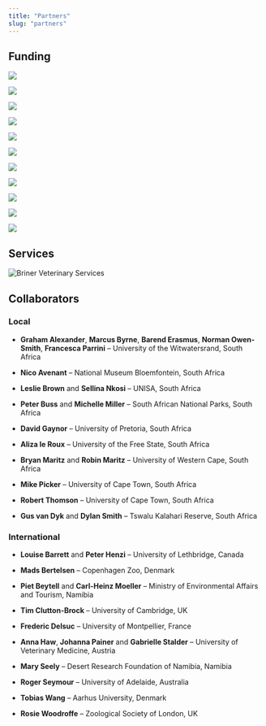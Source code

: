 ```yaml
---
title: "Partners"
slug: "partners"
---
```


## Funding
<!-- start funder flex container -->
<div class="flex-container"> 

<!-- ARC -->
<div class="card flex-item">
<div class="container">
<a href="http://www.arc.gov.au" title="Australian Research Council" target="_blank"><img src="../img/partners/arc.jpg" class="img-responsive"></a>
</div>
</div>
<!-- Carnegie -->
<div class="card flex-item">
<div class="container">
<a href="https://www.carnegie.org/" title="Carnegie Corporation" target="_blank"><img src="../img/partners/carnegie.jpg" class="img-responsive"></a>
</div>
</div>
<!-- Claude Leon -->
<div class="card flex-item">
<div class="container">
<a href="http://www.leonfoundation.co.za/" title="Claude Leon Foundation" target="_blank"><img src="../img/partners/claude-leon.jpg" class="img-responsive"></a>
</div>
</div>
<!-- NRF -->
<div class="card flex-item">
<div class="container">
<a href="http://www.nrf.ac.za/" title="National Research Foundation of South Africa" target="_blank"><img src="../img/partners/nrf.jpg" class="img-responsive"></a>
</div>
</div>
<!-- NSERC -->
<div class="card flex-item">
<div class="container">
<a href="http://www.nserc-crsng.gc.ca/" title="Natural Sciences and Engineering Research Council of Canada" target="_blank"><img src="../img/partners/nserc.jpg" class="img-responsive"></a>
</div>
</div>
<!-- Oppenheimer -->
<div class="card flex-item">
<div class="container">
<a href="http://www.omt.org.za/" title="Oppenheimer Memorial Trust" target="_blank"><img src="../img/partners/oppenheimer.jpg" class="img-responsive"></a>
</div>
</div>
<!-- Suzuki -->
<div class="card flex-item">
<div class="container">
<a href="https://www.suzukiauto.co.za/" title="Suzuki Foundation" target="_blank"><img src="../img/partners/suzuki.jpg" class="img-responsive"></a>
</div>
</div>
<!-- Tswalu -->
<div class="card flex-item">
<div class="container">
<a href="https://www.tswalu.com/conservation/the-tswalu-foundation/" title="Tswalu Foundation" target="_blank"><img src="../img/partners/tswalu.jpg" class="img-responsive"></a>
</div>
</div>
<!-- UWA -->
<div class="card flex-item">
<div class="container">
<a href="https://www.uwa.edu.au/" title="University of Western Australia" target="_blank"><img src="../img/partners/uwa.jpg" class="img-responsive"></a>
</div>
</div>
<!-- University of Wisconsin -->
<div class="card flex-item">
<div class="container">
<a href="http://www.wisc.edu/" title="University of Wisconsin-Madison" target="_blank"><img src="../img/partners/uwisconsin.jpg" class="img-responsive"></a>
</div>
</div>
<!-- University of the Witwatersrand -->
<div class="card flex-item">
<div class="container">
<a href="https://www.wits.ac.za/" title="University of the Witwatersrand" target="_blank"><img src="../img/partners/wits.jpg" class="img-responsive"></a>
</div>
</div>

</div>
<!-- end funder flex container -->

## Services
<!-- start partners flex container -->
<div class="flex-container"> 

<!-- Briner -->
<div class="card flex-item">
<div class="container">
<img src="../img/partners/briner.jpg" alt="Briner Veterinary Services">
</div>
</div>

</div>
<!-- end partners flex container -->

## Collaborators

### Local

- **Graham Alexander**, **Marcus Byrne**, **Barend Erasmus**, **Norman Owen-Smith**, **Francesca Parrini** – University of the Witwatersrand, South Africa

- **Nico Avenant** – National Museum Bloemfontein, South Africa

- **Leslie Brown** and **Sellina Nkosi** – UNISA, South Africa

- **Peter Buss** and **Michelle Miller** – South African National Parks, South Africa

- **David Gaynor** – University of Pretoria, South Africa

- **Aliza le Roux** – University of the Free State, South Africa

- **Bryan Maritz** and **Robin Maritz** – University of Western Cape, South Africa

- **Mike Picker** – University of Cape Town, South Africa

- **Robert Thomson** – University of Cape Town, South Africa

- **Gus van Dyk** and **Dylan Smith** – Tswalu Kalahari Reserve, South Africa


### International

- **Louise Barrett** and **Peter Henzi** – University of Lethbridge, Canada

- **Mads Bertelsen** – Copenhagen Zoo, Denmark

- **Piet Beytell** and **Carl-Heinz Moeller** – Ministry of Environmental Affairs and Tourism, Namibia

- **Tim Clutton-Brock** – University of Cambridge, UK

- **Frederic Delsuc** – University of Montpellier, France

- **Anna Haw**, **Johanna Painer** and **Gabrielle Stalder** – University of Veterinary Medicine, Austria

- **Mary Seely** – Desert Research Foundation of Namibia, Namibia

- **Roger Seymour** – University of Adelaide, Australia

- **Tobias Wang** – Aarhus University, Denmark

- **Rosie Woodroffe** – Zoological Society of London, UK